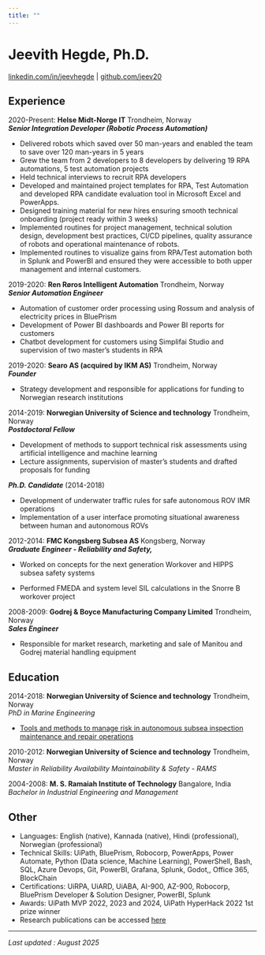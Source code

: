 ```yaml
---
title: ""
---
```



# **Jeevith Hegde, Ph.D.**  
[linkedin.com/in/jeevhegde](https://www.linkedin.com/in/jeevhegde/) |  [github.com/jeev20](https://github.com/jeev20)

## **Experience**

2020-Present:	**Helse Midt-Norge IT**	Trondheim, Norway  
***Senior Integration Developer (Robotic Process Automation)***

* Delivered robots which saved over 50 man-years and enabled the team to save over 120 man-years in 5 years  
* Grew the team from 2 developers to 8 developers by delivering 19 RPA automations, 5 test automation projects  
* Held technical interviews to recruit RPA developers   
* Developed and maintained project templates for RPA, Test Automation and developed RPA candidate evaluation tool in Microsoft Excel and PowerApps.      
* Designed training material for new hires ensuring smooth technical onboarding (project ready within 3 weeks)   
* Implemented routines for project management, technical solution design, development best practices, CI/CD pipelines, quality assurance of robots and operational maintenance of robots.   
* Implemented routines to visualize gains from RPA/Test automation both in Splunk and PowerBI and ensured they were accessible to both upper management and internal customers.   

2019-2020:	**Ren Røros Intelligent Automation**	Trondheim, Norway  
***Senior Automation Engineer***

* Automation of customer order processing using Rossum and analysis of electricity prices in BluePrism  
* Development of Power BI dashboards and Power BI reports for customers  
* Chatbot development for customers using Simplifai Studio and supervision of two master’s students in RPA

2019-2020:	**Searo AS (acquired by IKM AS)**	Trondheim, Norway  
***Founder***

* Strategy development and responsible for applications for funding to Norwegian research institutions 

2014-2019:	**Norwegian University of Science and technology**	Trondheim, Norway  
***Postdoctoral Fellow***

* Development of methods to support technical risk assessments using artificial intelligence and machine learning  
* Lecture assignments, supervision of master’s students and drafted proposals for funding

***Ph.D. Candidate*** (2014-2018)

* Development of underwater traffic rules for safe autonomous ROV IMR operations  
* Implementation of a user interface promoting situational awareness between human and autonomous ROVs

2012-2014:	**FMC Kongsberg Subsea AS**	Kongsberg, Norway  
                       ***Graduate Engineer \- Reliability and Safety,***

* Worked on concepts for the next generation Workover and HIPPS subsea safety systems

* Performed FMEDA and system level SIL calculations in the Snorre B workover project

2008-2009:	**Godrej & Boyce Manufacturing Company Limited**	Trondheim, Norway  
                       ***Sales Engineer***

* Responsible for market research, marketing and sale of Manitou and Godrej material handling equipment

## **Education**

2014-2018:	**Norwegian University of Science and technology**	Trondheim, Norway  
*PhD in Marine Engineering*

* [Tools and methods to manage risk in autonomous subsea inspection maintenance and repair operations](https://ntnuopen.ntnu.no/ntnu-xmlui/bitstream/handle/11250/2496308/Jeevith%20Hedge_fulltext.pdf?sequence=5&isAllowed=y)

2010-2012:	**Norwegian University of Science and technology**	Trondheim, Norway  
*Master in Reliability Availability Maintainability & Safety - RAMS*

2004-2008:     **M. S. Ramaiah Institute of Technology**  						     Bangalore, India 	        *Bachelor in Industrial Engineering and Management*

## **Other**	

* Languages: English (native), Kannada (native), Hindi (professional), Norwegian (professional)  
* Technical Skills: UiPath, BluePrism, Robocorp, PowerApps, Power Automate, Python (Data science, Machine Learning), PowerShell, Bash, SQL, Azure Devops, Git, PowerBI, Grafana, Splunk, Godot,, Office 365, BlockChain  
* Certifications: UiRPA, UiARD, UiABA, AI-900, AZ-900, Robocorp, BluePrism Developer & Solution Designer, PowerBI, Splunk  
* Awards: UiPath MVP 2022, 2023 and 2024, UiPath HyperHack 2022 1st prize winner 
* Research publications can be accessed [here](https://scholar.google.com/citations?user=QL98iX4AAAAJ&hl=en) 


-----------------

*Last updated : August 2025*
